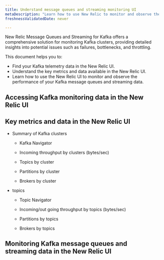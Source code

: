 ```yaml
---
title: Understand message queues and streaming monitoring UI
metaDescription: "Learn how to use New Relic to monitor and observe the performance of your Kafka message queues and streaming data."
freshnessValidatedDate: never

---
```


New Relic Message Queues and Streaming for Kafka offers a comprehensive solution for monitoring Kafka clusters, providing detailed insights into potential issues such as failures, bottlenecks, and throttling.

This document helps you to:

* Find your Kafka telemetry data in the New Relic UI.
* Understand the key metrics and data available in the New Relic UI.
* Learn how to use the New Relic UI to monitor and observe the performance of your Kafka message queues and streaming data.

## Accessing Kafka monitoring data in the New Relic UI



## Key metrics and data in the New Relic UI

* Summary of Kafka clusters

    * Kafka Navigator

    * Incoming throughput by clusters (bytes/sec)

    * Topics by cluster

    * Partitions by cluster

    * Brokers by cluster

* topics

    * Topic Navigator

    * Incoming/out going throughput by topics (bytes/sec)

    * Partitions by topics

    * Brokers by topics


## Monitoring Kafka message queues and streaming data in the New Relic UI